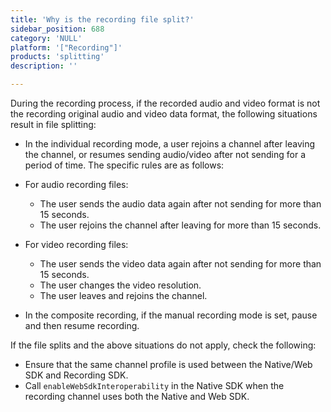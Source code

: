 ```yaml
---
title: 'Why is the recording file split?'
sidebar_position: 688 
category: 'NULL' 
platform: '["Recording"]'
products: 'splitting'   
description: '' 

---
```



During the recording process, if the recorded audio and video format is not the recording original audio and video data format, the following situations result in file splitting: 

-  In the individual recording mode, a user rejoins a channel after leaving the channel, or resumes sending audio/video after not sending for a period of time. The specific rules are as follows:

  - For audio recording files:
    - The user sends the audio data again after not sending for more than 15 seconds.
    - The user rejoins the channel after leaving for more than 15 seconds.
  - For video recording files:
    - The user sends the video data again after not sending for more than 15 seconds.
    - The user changes the video resolution.
    - The user leaves and rejoins the channel.

- In the composite recording, if the manual recording mode is set, pause and then resume recording.

If the file splits and the above situations do not apply, check the following: 

- Ensure that the same channel profile is used between the Native/Web SDK and Recording SDK.
- Call `enableWebSdkInteroperability` in the Native SDK when the recording channel uses both the Native and Web SDK.